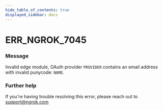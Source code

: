 ```yaml
---
hide_table_of_contents: true
displayed_sidebar: docs
---
```



# ERR_NGROK_7045

### Message

Invalid edge module, OAuth provider `PROVIDER` contains an email address with invalid punycode: `NAME`.

### Further help

If you're having trouble resolving this error, please reach out to [support@ngrok.com](mailto:support@ngrok.com?subject=Help%20with%20ERR_NGROK_7045)

<ErrorDetails error="err_ngrok_7045" />

